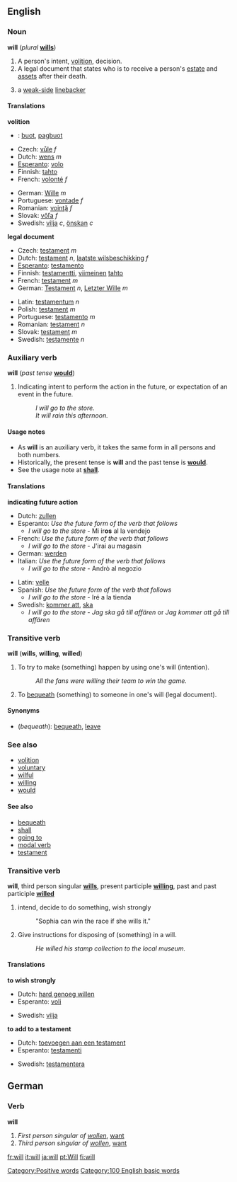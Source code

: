 {{See|Will}}
==English==

{{rank|said|would|been|47|will|no|them|when}}

===Noun===
'''will''' (''plural'' '''[[wills]]''')

#<!--DefA-->A person's intent, [[volition]], decision.
#<!--DefB-->A legal document that states who is to receive a person's [[estate]] and [[asset]]s after their death.
#{{fb}} a [[weak side|weak-side]] [[linebacker]]

====Translations====
<!--DefA-->'''volition'''
{{top}}
*{{ceb}}: [[buot]], [[pagbuot]]
*Czech: [[vůle]] ''f''
*Dutch: [[wens]] ''m''
*[[Esperanto]]: [[volo]]
*Finnish: [[tahto]]
*French: [[volonté]] ''f''
{{mid}}
*German: [[Wille]] ''m''
*Portuguese: [[vontade]] ''f''
*Romanian: [[voinţă]] ''f''
*Slovak: [[vôľa]] ''f''
*Swedish: [[vilja]] ''c'', [[önskan]] ''c''
{{bottom}}

<!--DefB-->'''legal document'''
{{top}}
*Czech: [[testament#Czech|testament]] ''m''
*Dutch: [[testament]] ''n'', [[laatste wilsbeschikking]] ''f''
*[[Esperanto]]: [[testamento#Esperanto|testamento]]
*Finnish: [[testamentti]], [[viimeinen]] [[tahto]]
*French: [[testament#French|testament]] ''m''
*German: [[Testament]] ''n'', [[Letzter Wille]] ''m''
{{mid}}
*Latin:  [[testamentum]] ''n''
*Polish: [[testament#Polish|testament]] ''m''
*Portuguese: [[testamento#Portuguese|testamento]] ''m''
*Romanian: [[testament#Romanian|testament]] ''n''
*Slovak: [[testament#Slovak|testament]] ''m''
*Swedish: [[testamente]] ''n''

{{bottom}}

===Auxiliary verb===
'''will''' (''past tense'' '''[[would]]''')

#<!--DefC-->Indicating intent to perform the action in the future, or expectation of an event in the future.
#:''I will go to the store.''
#:''It will rain this afternoon.''
<!--There are actually many more meanings as an auxiliary verb.-->

====Usage notes====
*As '''will''' is an auxiliary verb, it takes the same form in all persons and both numbers.
*Historically, the present tense is '''will''' and the past tense is '''[[would]]'''.
*See the usage note at '''[[shall]]'''.

====Translations====

<!--DefC-->'''indicating future action'''
{{top}}
*Dutch: [[zullen]]
*Esperanto: ''Use the future form of the verb that follows''
**''I will go to the store'' - Mi ir'''os''' al la vendejo
*French: ''Use the future form of the verb that follows''
**''I will go to the store'' - J'irai au magasin
*German: [[werden]]
*Italian: ''Use the future form of the verb that follows''
**''I will go to the store'' - Andrò al negozio
{{mid}}
*Latin: [[velle]]
*Spanish: ''Use the future form of the verb that follows''
**''I will go to the store'' - Iré a la tienda
*Swedish: [[kommer att]], [[ska]]
**''I will go to the store'' - ''Jag ska gå till affären'' or ''Jag kommer att gå till affären''
{{bottom}}

===Transitive verb===
'''will''' ('''wills''', '''willing''', '''willed''')
#<!--DefD-->To try to make (something) happen by using one's will (intention).
#:''All the fans were willing their team to win the game.''
#<!--DefE-->To [[bequeath]] (something) to someone in one's will (legal document).

====Synonyms====
*<!--DefE-->(''bequeath''): [[bequeath]], [[leave]]

===See also===
*[[volition]]
*[[voluntary]]
*[[wilful]]
*[[willing]]
*[[would]]

====See also====
*[[bequeath]]
*[[shall]]
*[[going to]]
*[[modal verb]]
*[[testament]]


===Transitive verb===
'''will''', third person singular '''[[wills]]''', present participle '''[[willing]]''', past and past participle '''[[willed]]'''

#<!--DefF--> intend, decide to do something, wish strongly
#: "Sophia can win the race if she wills it."
#<!--DefG--> Give instructions for disposing of (something) in a will.
#:''He willed his stamp collection to the local museum.''

====Translations====
<!--DefF--> '''to wish strongly'''
{{top}}
*Dutch: [[hard genoeg willen]]
*Esperanto: [[voli]]
{{mid}}
*Swedish: [[vilja]]
{{bottom}}

<!--DefG--> '''to add to a testament'''
{{top}}
*Dutch: [[toevoegen aan een testament]]
*Esperanto: [[testamenti]]
{{mid}}
*Swedish: [[testamentera]]
{{bottom}}

[[Category:Positive words]]

==German==
===Verb===
'''will'''

#<!--DefH--> ''First person singular of [[wollen]]'', [[want]]
#<!--DefI--> ''Third person singular of [[wollen]]'', [[want]]

[[Category:100 English basic words]]

[[fr:will]]
[[it:will]]
[[ja:will]]
[[pt:Will]]
[[fi:will]]